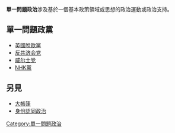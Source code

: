 {{Expand language|1=en|time=2021-02-26T15:50:36+00:00}}
{{Unreferenced|time=2021-02-26T15:50:36+00:00}}
'''單一問題政治'''涉及基於一個基本政策領域或思想的政治運動或政治支持。

== 單一問題政黨 ==
* [[英國脫歐黨|英國脫歐黨]]
*[[反共济会党|反共济会党]]
*[[威尔士党|威尔士党]]
* [[NHK黨|NHK黨]]

==另見==
*[[大帳篷|大帳篷]]
*[[身份認同政治|身份認同政治]]

<!--
==參考資料==
{{Reflist}}
-->

[[Category:單一問題政治|Category:單一問題政治]]
{{politic-stub}}